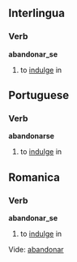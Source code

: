 ==Interlingua==
===Verb===
'''abandonar_se'''

# to [[indulge]] in

==Portuguese==
===Verb===
'''abandonarse'''

# to [[indulge]] in

==Romanica==
===Verb===
'''abandonar_se'''

# to [[indulge]] in

Vide: [[abandonar]]